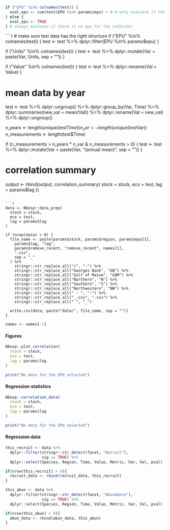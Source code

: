 ```r
if ("EPU" %in% colnames(test)) {
  eval_epu <- sum(test$EPU %in% params$epu) > 0 # only evaluate if the selected epu is in the indicator data set
} else {
  eval_epu <- TRUE
} # always evaluate if there is no epu for the indicator
```

````r
# make sure test data has the right structure
if ("EPU" %in% colnames(test)) {
  test <- test %>%
    dplyr::filter(EPU %in% params$epu)
}

if ("Units" %in% colnames(test)) {
  test <- test %>%
    dplyr::mutate(Var = paste(Var, Units, sep = "\n"))
}

if ("Value" %in% colnames(test)) {
  test <- test %>%
    dplyr::rename(Val = Value)
}

# mean data by year
test <- test %>%
  dplyr::ungroup() %>%
  dplyr::group_by(Var, Time) %>%
  dplyr::summarise(new_val = mean(Val)) %>%
  dplyr::rename(Val = new_val) %>%
  dplyr::ungroup()

n_years <- length(unique(test$Time))
n_var <- length(unique(test$Var))
n_measurements <- length(test$Time)

if (n_measurements > n_years * n_var &
  n_measurements > 0) {
  test <- test %>%
    dplyr::mutate(Var = paste(Var, "(annual mean)", sep = "\n"))
}

# correlation summary
output <- rbind(output, correlation_summary(
  stock = stock,
  eco = test,
  lag = params$lag
))
```

```r
data <- NEesp::data_prep(
  stock = stock,
  eco = test,
  lag = params$lag
)

if (nrow(data) > 0) {
  file_name <- paste(params$stock, params$region, params$epu[1],
    params$lag, "lag",
    params$remove_recent, "remove_recent", names[1],
    ".csv",
    sep = "_"
  ) %>%
    stringr::str_replace_all("/", "-") %>%
    stringr::str_replace_all("Georges Bank", "GB") %>%
    stringr::str_replace_all("Gulf of Maine", "GOM") %>%
    stringr::str_replace_all("Northern", "N") %>%
    stringr::str_replace_all("Southern", "S") %>%
    stringr::str_replace_all("Northwestern", "NW") %>%
    stringr::str_replace_all(" - ", "-") %>%
    stringr::str_replace_all("_.csv", ".csv") %>%
    stringr::str_replace_all(" ", "_")
  
  write.csv(data, paste("data/", file_name, sep = ""))
}
```

```r
names <- names[-1]
```
#### Figures {-}
```r
NEesp::plot_correlation(
  stock = stock,
  eco = test,
  lag = params$lag
)
```

```r
print("No data for the EPU selected")
```

#### Regression statistics {-}
```r
NEesp::correlation_data(
  stock = stock,
  eco = test,
  lag = params$lag
)
```

```r
print("No data for the EPU selected")
```

#### Regression data
```r
this_recruit <- data %>%
  dplyr::filter(stringr::str_detect(facet, "Recruit"),
                sig == TRUE) %>%
  dplyr::select(Species, Region, Time, Value, Metric, Var, Val, pval)

if(nrow(this_recruit) > 0){
  recruit_data <- rbind(recruit_data, this_recruit)
}

this_abun <- data %>%
  dplyr::filter(stringr::str_detect(facet, "Abundance"),
                sig == TRUE) %>%
  dplyr::select(Species, Region, Time, Value, Metric, Var, Val, pval)

if(nrow(this_abun) > 0){
  abun_data <- rbind(abun_data, this_abun)
}

```